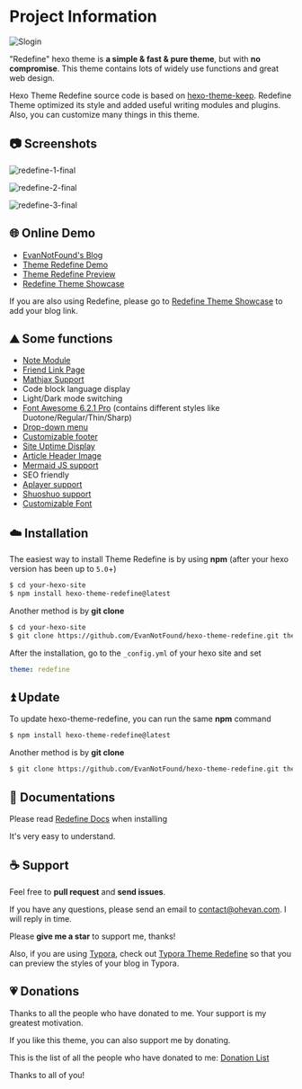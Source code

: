 # Project Information

![Slogin](https://user-images.githubusercontent.com/68590232/226141917-68124e8f-fde0-4edd-b86d-c62932ec369a.png)



"Redefine" hexo theme is **a simple & fast & pure theme**, but with **no compromise**. This theme contains lots of widely use functions and great web design.

Hexo Theme Redefine source code is based on [hexo-theme-keep](https://github.com/XPoet/hexo-theme-keep). Redefine Theme optimized its style and added useful writing modules and plugins. Also, you can customize many things in this theme.



## 📷 Screenshots

![redefine-1-final](https://evan.beee.top/img/2023/05/27/b9eb75aebe2d9b4a8fcfe5b1be7f184e.png)

![redefine-2-final](https://evan.beee.top/img/2023/05/27/4436bfd2e1ec42e22484724b79f3e52d.png)

![redefine-3-final](https://evan.beee.top/img/2023/05/27/8c72b631d419cf0bd1fd7ecd24eb5515.png)

## 🌐 Online Demo

- [EvanNotFound's Blog](https://ohevan.com)
- [Theme Redefine Demo](https://redefine.ohevan.com)
- [Theme Redefine Preview](https://redefine-dev.ohevan.com)
- [Redefine Theme Showcase](https://redefine.ohevan.com/showcase)

If you are also using Redefine, please go to [Redefine Theme Showcase](https://redefine.ohevan.com/showcase) to add your blog link.

## ⛰️ Some functions

- [Note Module](https://redefine-docs.ohevan.com/modules/notes)
- [Friend Link Page](https://redefine-docs.ohevan.com/page_templates/friends)
- [Mathjax Support](https://redefine-docs.ohevan.com/plugins/mathjax)
- Code block language display
- Light/Dark mode switching
- [Font Awesome 6.2.1 Pro](https://redefine-docs.ohevan.com/basic/fontawesome) (contains different styles like Duotone/Regular/Thin/Sharp)
- [Drop-down menu](https://redefine-docs.ohevan.com/dhome/navbar#%E9%93%BE%E6%8E%A5%E5%88%97%E8%A1%A8)
- [Customizable footer](https://redefine-docs.ohevan.com/footer)
- [Site Uptime Display](https://redefine-docs.ohevan.com/footer#%E8%BF%90%E8%A1%8C%E6%97%B6%E9%97%B4)
- [Article Header Image](https://redefine-docs.ohevan.com/article_customize/banner)
- [Mermaid JS support](https://redefine-docs.ohevan.com/plugins/mermaid)
- SEO friendly
- [Aplayer support](https://redefine-docs.ohevan.com/plugins/aplayer)
- [Shuoshuo support](https://redefine-docs.ohevan.com/shuoshuo)
- [Customizable Font](https://redefine-docs.ohevan.com/basic/global#%E8%87%AA%E5%AE%9A%E4%B9%89%E5%AD%97%E4%BD%93)



## ☁️ Installation

The easiest way to install Theme Redefine is by using **npm** (after your hexo version has been up to `5.0`+)

```sh
$ cd your-hexo-site
$ npm install hexo-theme-redefine@latest
```

Another method is by **git clone**

```sh
$ cd your-hexo-site
$ git clone https://github.com/EvanNotFound/hexo-theme-redefine.git themes/redefine
```

After the installation, go to the `_config.yml` of your hexo site and set

```yaml
theme: redefine
```

## ⏫ Update

To update hexo-theme-redefine, you can run the same **npm** command

```sh
$ npm install hexo-theme-redefine@latest
```

Another method is by **git clone**

```sh
$ git clone https://github.com/EvanNotFound/hexo-theme-redefine.git themes/redefine
```



## 📄 Documentations

Please read [Redefine Docs](https://redefine-docs.ohevan.com/) when installing

It's very easy to understand.



## ☕ Support

Feel free to **pull request** and **send issues**.

If you have any questions, please send an email to [contact@ohevan.com](mailto:contact@ohevan.com). I will reply in time.

Please **give me a star** to support me, thanks!

Also, if you are using [Typora](https://typora.io/), check out [Typora Theme Redefine](https://github.com/EvanNotFound/typora-theme-redefine) so that you can preview the styles of your blog in Typora.

## 💗 Donations

Thanks to all the people who have donated to me. Your support is my greatest motivation.

If you like this theme, you can also support me by donating.

This is the list of all the people who have donated to me: [Donation List](https://github.com/EvanNotFound/hexo-theme-redefine/blob/dev/DONATION.md)

Thanks to all of you!

